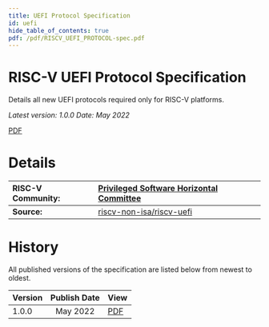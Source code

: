 ```yaml
---
title: UEFI Protocol Specification
id: uefi
hide_table_of_contents: true
pdf: /pdf/RISCV_UEFI_PROTOCOL-spec.pdf
---
```

# RISC-V UEFI Protocol Specification

Details all new UEFI protocols required only for RISC-V platforms.

*Latest version: 1.0.0    Date: May 2022*

[PDF](https://drive.google.com/file/d/1rbQDRkoeJyqTKTI6tTCKw8zmh7T9dLUZ/view?usp=drive_link)

# **Details**

| RISC-V Community: | [Privileged Software Horizontal Committee](https://lists.riscv.org/g/privileged-software) |
| :---- | :---- |
| **Source:** | [riscv-non-isa/riscv-uefi](https://github.com/riscv-non-isa/riscv-uefi/) |

# **History**

All published versions of the specification are listed below from newest to oldest.

| Version | Publish Date | View |
| :---- | :---: | :---- |
| 1.0.0 | May 2022 | [PDF](https://drive.google.com/file/d/1rbQDRkoeJyqTKTI6tTCKw8zmh7T9dLUZ/view?usp=drive_link) |

